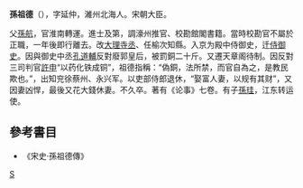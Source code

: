 '''孫祖德'''（{{bd|?||?||}}），字延仲，濰州北海人。宋朝大臣。

父[[孫航|孫航]]，官淮南轉運。進士及第，調濠州推官、校勘館閣書籍。當時校勘官不屬於正職，一年後即行離去。改[[大理寺丞|大理寺丞]]、任榆次知縣。入京为殿中侍御史，迁[[侍御史|侍御史]]。因與御史中丞[[孔道輔|孔道輔]]反對廢郭皇后，被罰銅二十斤。又遷天章阁待制。因反對三司判官[[許申|許申]]“以药化铁成铜”，祖德指稱：“偽銅，法所禁，而官自為之，是教民欺也。”，出知兖徐蔡州、永兴军。以吏部侍郎退休，“娶富人妻，以规有其财”，又因妻凶悍，最後又花大錢休妻。不久卒。著有《论事》七卷。有子[[孫珪|孫珪]]，江东转运使。

==參考書目==
* 《宋史·孫祖德傳》

[[Category:宋朝政治人物|S]]